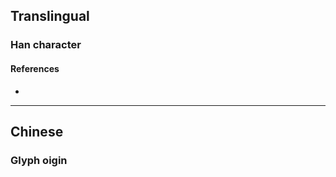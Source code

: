 {{also|場}}
{{character info/new}}
==Translingual==
{{stroke order}}

===Han character===
{{Han char|rn=32|rad=土|as=03|sn=6|four=|canj=GNSH|ids=⿰土𠃓}}

====References====
* {{Han ref|kx=0224.181|hdz=10421.010|uh=573A|ud=22330}}

----

==Chinese==

===Glyph oigin===
{{Han simp|場|f=昜|t=𠃓}}
{{zh-see|場}}